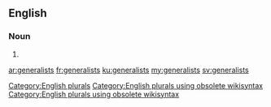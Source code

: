 ==English==

===Noun===
{{head|en}}

# {{plural of|generalist}}

[[Category:English plurals]][[Category:English plurals using obsolete wikisyntax]][[Category:English plurals using obsolete wikisyntax]]

[[ar:generalists]]
[[fr:generalists]]
[[ku:generalists]]
[[my:generalists]]
[[sv:generalists]]